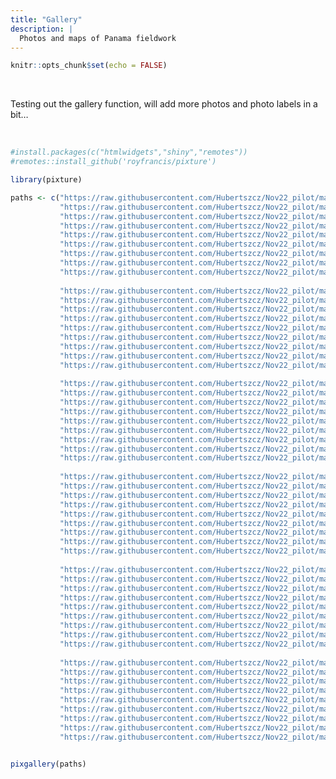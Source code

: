 ```yaml
---
title: "Gallery"
description: |
  Photos and maps of Panama fieldwork
---
```


```r
knitr::opts_chunk$set(echo = FALSE)
```

<p>&nbsp;</p>

Testing out the gallery function, will add more photos and photo labels in a bit...

<p>&nbsp;</p>

```r
#install.packages(c("htmlwidgets","shiny","remotes"))
#remotes::install_github('royfrancis/pixture')

library(pixture)

paths <- c("https://raw.githubusercontent.com/Hubertszcz/Nov22_pilot/main/media/gallery/DSC00407.jpg", 
           "https://raw.githubusercontent.com/Hubertszcz/Nov22_pilot/main/media/gallery/DSC00415.jpg",
           "https://raw.githubusercontent.com/Hubertszcz/Nov22_pilot/main/media/gallery/DSC00073.jpg",
           "https://raw.githubusercontent.com/Hubertszcz/Nov22_pilot/main/media/gallery/DSC01317.jpg",
           "https://raw.githubusercontent.com/Hubertszcz/Nov22_pilot/main/media/gallery/DSC00793.jpg",
           "https://raw.githubusercontent.com/Hubertszcz/Nov22_pilot/main/media/gallery/DSC00824.jpg",
           "https://raw.githubusercontent.com/Hubertszcz/Nov22_pilot/main/media/gallery/DSC00804.jpg",
           "https://raw.githubusercontent.com/Hubertszcz/Nov22_pilot/main/media/gallery/DSC00915.jpg",
           "https://raw.githubusercontent.com/Hubertszcz/Nov22_pilot/main/media/gallery/DSC00614.jpg",
           
           "https://raw.githubusercontent.com/Hubertszcz/Nov22_pilot/main/media/gallery/DSC00518.jpg", 
           "https://raw.githubusercontent.com/Hubertszcz/Nov22_pilot/main/media/gallery/DSC00525.jpg",
           "https://raw.githubusercontent.com/Hubertszcz/Nov22_pilot/main/media/gallery/20221123_165716.jpg",
           "https://raw.githubusercontent.com/Hubertszcz/Nov22_pilot/main/media/gallery/20221123_165603.jpg",
           "https://raw.githubusercontent.com/Hubertszcz/Nov22_pilot/main/media/gallery/20221204_114250.jpg",
           "https://raw.githubusercontent.com/Hubertszcz/Nov22_pilot/main/media/gallery/DSC01092.jpg",
           "https://raw.githubusercontent.com/Hubertszcz/Nov22_pilot/main/media/gallery/DSC00483.jpg",
           "https://raw.githubusercontent.com/Hubertszcz/Nov22_pilot/main/media/gallery/DSC01162.jpg",
           "https://raw.githubusercontent.com/Hubertszcz/Nov22_pilot/main/media/gallery/DSC00946.jpg",
           
           "https://raw.githubusercontent.com/Hubertszcz/Nov22_pilot/main/media/gallery/DSC00968.jpg", 
           "https://raw.githubusercontent.com/Hubertszcz/Nov22_pilot/main/media/gallery/20221119_100516.jpg",
           "https://raw.githubusercontent.com/Hubertszcz/Nov22_pilot/main/media/gallery/DSC00415.jpg",
           "https://raw.githubusercontent.com/Hubertszcz/Nov22_pilot/main/media/gallery/DSC00411.jpg",
           "https://raw.githubusercontent.com/Hubertszcz/Nov22_pilot/main/media/gallery/DSC00073.jpg",
           "https://raw.githubusercontent.com/Hubertszcz/Nov22_pilot/main/media/gallery/DSC00025.jpg",
           "https://raw.githubusercontent.com/Hubertszcz/Nov22_pilot/main/media/gallery/DSC00866.jpg",
           "https://raw.githubusercontent.com/Hubertszcz/Nov22_pilot/main/media/gallery/DSC00865.jpg",
           "https://raw.githubusercontent.com/Hubertszcz/Nov22_pilot/main/media/gallery/DSC01259.jpg",
           
           "https://raw.githubusercontent.com/Hubertszcz/Nov22_pilot/main/media/gallery/DSC00470.jpg", 
           "https://raw.githubusercontent.com/Hubertszcz/Nov22_pilot/main/media/gallery/DSC00474.jpg",
           "https://raw.githubusercontent.com/Hubertszcz/Nov22_pilot/main/media/gallery/DSC00475.jpg",
           "https://raw.githubusercontent.com/Hubertszcz/Nov22_pilot/main/media/gallery/DSC00486.jpg",
           "https://raw.githubusercontent.com/Hubertszcz/Nov22_pilot/main/media/gallery/DSC00496.jpg",
           "https://raw.githubusercontent.com/Hubertszcz/Nov22_pilot/main/media/gallery/DSC00580.jpg",
           "https://raw.githubusercontent.com/Hubertszcz/Nov22_pilot/main/media/gallery/DSC00880.jpg",
           "https://raw.githubusercontent.com/Hubertszcz/Nov22_pilot/main/media/gallery/DSC00879.jpg",
           "https://raw.githubusercontent.com/Hubertszcz/Nov22_pilot/main/media/gallery/20221114_205809.jpg",
           
           "https://raw.githubusercontent.com/Hubertszcz/Nov22_pilot/main/media/gallery/20221114_210208.jpg", 
           "https://raw.githubusercontent.com/Hubertszcz/Nov22_pilot/main/media/gallery/20221203_155118.jpg",
           "https://raw.githubusercontent.com/Hubertszcz/Nov22_pilot/main/media/gallery/20221205_105935.jpg",
           "https://raw.githubusercontent.com/Hubertszcz/Nov22_pilot/main/media/gallery/20221205_131126.jpg",
           "https://raw.githubusercontent.com/Hubertszcz/Nov22_pilot/main/media/gallery/20221205_132213.jpg",
           "https://raw.githubusercontent.com/Hubertszcz/Nov22_pilot/main/media/gallery/DSC00283.jpg",
           "https://raw.githubusercontent.com/Hubertszcz/Nov22_pilot/main/media/gallery/DSC00309.jpg",
           "https://raw.githubusercontent.com/Hubertszcz/Nov22_pilot/main/media/gallery/DSC00097.jpg",
           "https://raw.githubusercontent.com/Hubertszcz/Nov22_pilot/main/media/gallery/20221125_131803.jpg",
           
           "https://raw.githubusercontent.com/Hubertszcz/Nov22_pilot/main/media/gallery/20221125_102522.jpg", 
           "https://raw.githubusercontent.com/Hubertszcz/Nov22_pilot/main/media/gallery/20221125_151329.jpg",
           "https://raw.githubusercontent.com/Hubertszcz/Nov22_pilot/main/media/gallery/20221125_151359.jpg",
           "https://raw.githubusercontent.com/Hubertszcz/Nov22_pilot/main/media/gallery/DSC01002.jpg",
           "https://raw.githubusercontent.com/Hubertszcz/Nov22_pilot/main/media/gallery/DSC00503.jpg",
           "https://raw.githubusercontent.com/Hubertszcz/Nov22_pilot/main/media/gallery/20221119_152912.jpg",
           "https://raw.githubusercontent.com/Hubertszcz/Nov22_pilot/main/media/gallery/DSC00623.jpg",
           "https://raw.githubusercontent.com/Hubertszcz/Nov22_pilot/main/media/gallery/DSC01397.jpg",
           "https://raw.githubusercontent.com/Hubertszcz/Nov22_pilot/main/media/gallery/DSC01393.jpg")
             

pixgallery(paths)
```